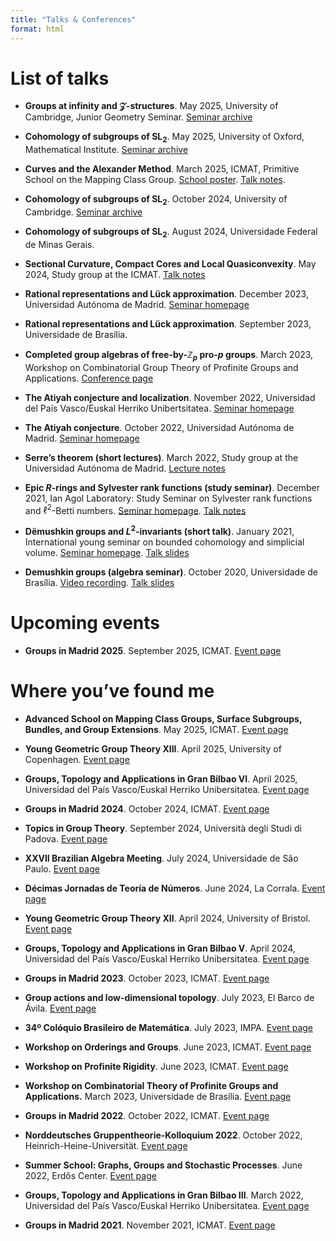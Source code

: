 ```yaml
---
title: "Talks & Conferences"
format: html
---
```


# List of talks

- **Groups at infinity and $\mathcal{Z}$-structures**. May 2025, University of Cambridge, Junior Geometry Seminar. [Seminar archive](https://talks.cam.ac.uk/talk/index/229486)

- **Cohomology of subgroups of $\mathrm{SL}_2$**. May 2025, University of Oxford, Mathematical Institute. [Seminar archive](https://www.maths.ox.ac.uk/node/70644)

- **Curves and the Alexander Method**. March 2025, ICMAT, Primitive School on the Mapping Class Group. [School poster](https://www.icmat.es/eventos_web/schools/schools_20250225041503.pdf). [Talk notes](/resources/escuela%20mcg_annotated.pdf).

- **Cohomology of subgroups of $\mathrm{SL}_2$**. October 2024, University of Cambridge. [Seminar archive](http://talks.cam.ac.uk/show/archive/61178)

- **Cohomology of subgroups of $\mathrm{SL}_2$**. August 2024, Universidade Federal de Minas Gerais.

- **Sectional Curvature, Compact Cores and Local Quasiconvexity**. May 2024, Study group at the ICMAT. [Talk notes](https://drive.google.com/file/d/1R5jV8_9eg-PVLkL4anIcw_oy2lA97fLY/view)

- **Rational representations and Lück approximation**. December 2023, Universidad Autónoma de Madrid. [Seminar homepage](https://sites.google.com/view/groupsinmadridseminar/)

- **Rational representations and Lück approximation**. September 2023, Universidade de Brasília. 

- **Completed group algebras of free-by-$\mathbb{Z}_p$ pro-$p$ groups**. March 2023, Workshop on Combinatorial Group Theory of Profinite Groups and Applications. [Conference page](https://mat.unb.br/profinitegroupspz60)

- **The Atiyah conjecture and localization**. November 2022, Universidad del País Vasco/Euskal Herriko Unibertsitatea. [Seminar homepage](https://sites.google.com/site/bilbaoalgebraseminar/)

- **The Atiyah conjecture**. October 2022, Universidad Autónoma de Madrid. [Seminar homepage](https://dominik.francoeur.xyz/seminar.html)

- **Serre's theorem (short lectures)**. March 2022, Study group at the Universidad Autónoma de Madrid. [Lecture notes](https://drive.google.com/file/d/1vwnUofomKD1p_5fDPsKp9-BeEd9phR7U/view?usp=sharing)

- **Epic $R$-rings and Sylvester rank functions (study seminar)**. December 2021, Ian Agol Laboratory: Study Seminar on Sylvester rank functions and $\ell^2$-Betti numbers. [Seminar homepage](https://www.icmat.es/es/actividades/cursos/cursos-landing/?ID=1468). [Talk notes](https://drive.google.com/file/d/1eZ2w2pjUT5r_pScSVhLI9QdoNKXpfOsd/view?usp=sharing)

- **Dëmushkin groups and $L^2$-invariants (short talk)**. January 2021, International young seminar on bounded cohomology and simplicial volume. [Seminar homepage](https://homepages.uni-regensburg.de/~mom33723/IYSBC_SV.html). [Talk slides](https://homepages.uni-regensburg.de/~mom33723/slides_Souza.pdf)

- **Demushkin groups (algebra seminar)**. October 2020, Universidade de Brasília. [Video recording](https://www.youtube.com/watch?v=LHuYFSDvTSY). [Talk slides](https://drive.google.com/file/d/1HdJUTf6ubNfa9WFKGRYtslxd0G_iq98u/view?usp=sharing)

# Upcoming events

- **Groups in Madrid 2025**. September 2025, ICMAT. [Event page](https://sites.google.com/view/groupsinmadrid/)

# Where you've found me

- **Advanced School on Mapping Class Groups, Surface Subgroups, Bundles, and Group Extensions**. May 2025, ICMAT. [Event page](https://www.icmat.es/schools/2025/MSBG/index.php)

- **Young Geometric Group Theory XIII**. April 2025, University of Copenhagen. [Event page](https://sites.google.com/view/yggt2025)

- **Groups, Topology and Applications in Gran Bilbao VI**. April 2025, Universidad del País Vasco/Euskal Herriko Unibersitatea. [Event page](https://sites.google.com/view/gta-gran-bilbao-vi)

- **Groups in Madrid 2024**. October 2024, ICMAT. [Event page](https://sites.google.com/view/groupsinmadrid/home)

- **Topics in Group Theory**. September 2024, Università degli Studi di Padova. [Event page](https://events.math.unipd.it/tgt/)

- **XXVII Brazilian Algebra Meeting**. July 2024, Universidade de São Paulo. [Event page](https://algebra2024.ime.usp.br/)

- **Décimas Jornadas de Teoría de Números**. June 2024, La Corrala. [Event page](https://matematicas.uam.es/~jtn2024/)

- **Young Geometric Group Theory XII**. April 2024, University of Bristol. [Event page](https://sites.google.com/view/yggt2024)

- **Groups, Topology and Applications in Gran Bilbao V**. April 2024, Universidad del País Vasco/Euskal Herriko Unibersitatea. [Event page](https://sites.google.com/view/gta-gran-bilbao-v/menu)

- **Groups in Madrid 2023**. October 2023, ICMAT. [Event page](https://sites.google.com/view/groupsinmadrid/gim-2023)

- **Group actions and low-dimensional topology**. July 2023, El Barco de Ávila. [Event page](https://www.icmat.es/RT/2023/GGTLDGT/week4.php)

- **34º Colóquio Brasileiro de Matemática**. July 2023, IMPA. [Event page](https://impa.br/eventos-do-impa/2023-2/34o-coloquio-brasileiro-de-matematica-cbm/)

- **Workshop on Orderings and Groups**. June 2023, ICMAT. [Event page](https://www.icmat.es/RT/2023/GGTLDGT/week2.php)

- **Workshop on Profinite Rigidity**. June 2023, ICMAT. [Event page](https://www.icmat.es/RT/2023/GGTLDGT/week3.php)

- **Workshop on Combinatorial Theory of Profinite Groups and Applications.** March 2023, Universidade de Brasília. [Event page](https://mat.unb.br/profinitegroupspz60/)

- **Groups in Madrid 2022**. October 2022, ICMAT. [Event page](https://sites.google.com/view/groupsinmadrid/gim-2022?authuser=0)

- **Norddeutsches Gruppentheorie-Kolloquium 2022**. October 2022, Heinrich-Heine-Universität. [Event page](https://www.math.uni-duesseldorf.de/~internet/NDGK2022/)

- **Summer School: Graphs, Groups and Stochastic Processes**. June 2022, Erdős Center. [Event page](https://erdoscenter.renyi.hu/events/summer-school-graphs-groups-stochastic-processes)

- **Groups, Topology and Applications in Gran Bilbao III**. March 2022, Universidad del País Vasco/Euskal Herriko Unibersitatea. [Event page](https://sites.google.com/view/gta-gran-bilbao-iii)

- **Groups in Madrid 2021**. November 2021, ICMAT. [Event page](https://sites.google.com/view/groupsinmadrid/gim-2021)